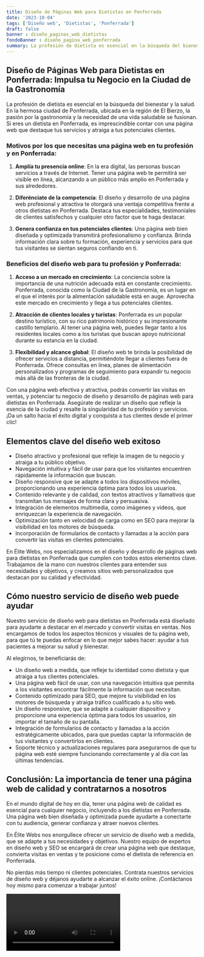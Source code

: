```yaml
---
title: Diseño de Páginas Web para Dietistas en Ponferrada
date: '2023-10-04'
tags: ['Diseño web', 'Dietistas', 'Ponferrada']
draft: false
banner : diseño_paginas_web_dietistas
fondoBanner : diseño_pagina_web_ponferrada
summary: La profesión de dietista es esencial en la búsqueda del bienestar y la salud. En la hermosa ciudad de Ponferrada, ubicada en la región de El Bierzo, la pasión por la gastronomía y la necesidad de una vida saludable se fusionan. Si eres un dietista en Ponferrada, es imprescindible contar con una página web que destaque tus servicios y atraiga a tus potenciales clientes.
---
```


## **Diseño de Páginas Web para Dietistas en Ponferrada: Impulsa tu Negocio en la Ciudad de la Gastronomía**

La profesión de dietista es esencial en la búsqueda del bienestar y la salud. En la hermosa ciudad de Ponferrada, ubicada en la región de El Bierzo, la pasión por la gastronomía y la necesidad de una vida saludable se fusionan. Si eres un dietista en Ponferrada, es imprescindible contar con una página web que destaque tus servicios y atraiga a tus potenciales clientes.

### **Motivos por los que necesitas una página web en tu profesión y en Ponferrada:**

1. **Amplía tu presencia online**: En la era digital, las personas buscan servicios a través de Internet. Tener una página web te permitirá ser visible en línea, alcanzando a un público más amplio en Ponferrada y sus alrededores.

2. **Diferénciate de la competencia**: El diseño y desarrollo de una página web profesional y atractiva te otorgará una ventaja competitiva frente a otros dietistas en Ponferrada. Destaca tus especialidades, testimoniales de clientes satisfechos y cualquier otro factor que te haga destacar.

3. **Genera confianza en tus potenciales clientes**: Una página web bien diseñada y optimizada transmitirá profesionalismo y confianza. Brinda información clara sobre tu formación, experiencia y servicios para que tus visitantes se sientan seguros confiando en ti.

### **Beneficios del diseño web para tu profesión y Ponferrada:**

1. **Acceso a un mercado en crecimiento**: La conciencia sobre la importancia de una nutrición adecuada está en constante crecimiento. Ponferrada, conocida como la Ciudad de la Gastronomía, es un lugar en el que el interés por la alimentación saludable está en auge. Aprovecha este mercado en crecimiento y llega a tus potenciales clientes.

2. **Atracción de clientes locales y turistas**: Ponferrada es un popular destino turístico, con su rico patrimonio histórico y su impresionante castillo templario. Al tener una página web, puedes llegar tanto a los residentes locales como a los turistas que buscan apoyo nutricional durante su estancia en la ciudad.

3. **Flexibilidad y alcance global**: El diseño web te brinda la posibilidad de ofrecer servicios a distancia, permitiéndote llegar a clientes fuera de Ponferrada. Ofrece consultas en línea, planes de alimentación personalizados y programas de seguimiento para expandir tu negocio más allá de las fronteras de la ciudad.

Con una página web efectiva y atractiva, podrás convertir las visitas en ventas, y potenciar tu negocio de diseño y desarrollo de páginas web para dietistas en Ponferrada. Asegúrate de realizar un diseño que refleje la esencia de la ciudad y resalte la singularidad de tu profesión y servicios. ¡Da un salto hacia el éxito digital y conquista a tus clientes desde el primer clic!

<GifSeo />

<Cta />

## Elementos clave del diseño web exitoso

- Diseño atractivo y profesional que refleje la imagen de tu negocio y atraiga a tu público objetivo.
- Navegación intuitiva y fácil de usar para que los visitantes encuentren rápidamente la información que buscan.
- Diseño responsive que se adapte a todos los dispositivos móviles, proporcionando una experiencia óptima para todos los usuarios.
- Contenido relevante y de calidad, con textos atractivos y llamativos que transmitan tus mensajes de forma clara y persuasiva.
- Integración de elementos multimedia, como imágenes y videos, que enriquezcan la experiencia de navegación.
- Optimización tanto en velocidad de carga como en SEO para mejorar la visibilidad en los motores de búsqueda.
- Incorporación de formularios de contacto y llamadas a la acción para convertir las visitas en clientes potenciales.

En Élite Webs, nos especializamos en el diseño y desarrollo de páginas web para dietistas en Ponferrada que cumplen con todos estos elementos clave. Trabajamos de la mano con nuestros clientes para entender sus necesidades y objetivos, y creamos sitios web personalizados que destacan por su calidad y efectividad.

## Cómo nuestro servicio de diseño web puede ayudar

Nuestro servicio de diseño web para dietistas en Ponferrada está diseñado para ayudarte a destacar en el mercado y convertir visitas en ventas. Nos encargamos de todos los aspectos técnicos y visuales de tu página web, para que tú te puedas enfocar en lo que mejor sabes hacer: ayudar a tus pacientes a mejorar su salud y bienestar.

Al elegirnos, te beneficiarás de:

- Un diseño web a medida, que refleje tu identidad como dietista y que atraiga a tus clientes potenciales.
- Una página web fácil de usar, con una navegación intuitiva que permita a los visitantes encontrar fácilmente la información que necesitan.
- Contenido optimizado para SEO, que mejore tu visibilidad en los motores de búsqueda y atraiga tráfico cualificado a tu sitio web.
- Un diseño responsive, que se adapte a cualquier dispositivo y proporcione una experiencia óptima para todos los usuarios, sin importar el tamaño de su pantalla.
- Integración de formularios de contacto y llamadas a la acción estratégicamente ubicados, para que puedas captar la información de tus visitantes y convertirlos en clientes.
- Soporte técnico y actualizaciones regulares para asegurarnos de que tu página web esté siempre funcionando correctamente y al día con las últimas tendencias.

## Conclusión: La importancia de tener una página web de calidad y contratarnos a nosotros

En el mundo digital de hoy en día, tener una página web de calidad es esencial para cualquier negocio, incluyendo a los dietistas en Ponferrada. Una página web bien diseñada y optimizada puede ayudarte a conectarte con tu audiencia, generar confianza y atraer nuevos clientes.

En Élite Webs nos enorgullece ofrecer un servicio de diseño web a medida, que se adapte a tus necesidades y objetivos. Nuestro equipo de expertos en diseño web y SEO se encargará de crear una página web que destaque, convierta visitas en ventas y te posicione como el dietista de referencia en Ponferrada.

No pierdas más tiempo ni clientes potenciales. Contrata nuestros servicios de diseño web y déjanos ayudarte a alcanzar el éxito online. ¡Contáctanos hoy mismo para comenzar a trabajar juntos!

<Video />

<CtaBot job='Dietistas' city='Ponferrada'/>

<Gmaps query='Ponferrada+españa+maps' />